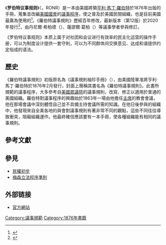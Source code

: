 {{expand English}}
{{Infobox book
| name          = 羅伯特議事規則
| title_orig    =
| translator    =
| image         = [[File:Roberts_Rules_1st.jpg|200px]]
| caption = 1876年第1版封面
| author        = [[亨利·馬丁·羅伯特|亨利·馬丁·羅伯特]]<br>亨利·馬丁·羅伯特三世<br><span style="font-size:smaller;">{{lang|en|Henry M. Robert III}}</span><br>丹尼爾·何尼曼<br><span style="font-size:smaller;">{{lang|en|Daniel H. Honemann}}</span><br>湯瑪士·巴哈<br><span style="font-size:smaller;">{{lang|en|Thomas J. Balch}}</span><br>丹尼爾·希柏德<br><span style="font-size:smaller;">{{lang|en|Daniel E. Seabold}}</span><br>薩謬爾·葛柏<br><span style="font-size:smaller;">{{lang|en|Shmuel Gerber}}</span>
| illustrator   =
| cover_artist  =
| country       =
| series        =
| subject       =
| genre         =
| publisher     = Da Capo Press
| pub_date      = 1876年
| english_pub_date =
| media_type    =
| pages         = 669頁
| isbn          = 978-0-306-82020-5
| dewey= 060.4/2 22
| congress= JF515 .R692 2000
| oclc= 45286870
| preceded_by   =
| followed_by   =
}}
《'''罗伯特议事规则'''》（''{{lang|en|Robert's Rules of Order}}''，RONR）是一本由美國將領[[亨利·馬丁·羅伯特|亨利·馬丁·羅伯特]]於1876年出版的手冊，蒐集並改編[[美國國會|美國國會]]的[[議事程序|議事程序]]，使之普及於美國民間組織，也是目前美國最廣為使用的{{Link-en|議事規範|Parliamentary authority}}<ref>{{cite web |url=http://www.parliamentarians.org/procedure.php |title=Parliamentary Procedure - NAP |publisher=Parliamentarians.org |language=en |date= |accessdate=2012-06-15 |deadurl=yes |archiveurl=https://web.archive.org/web/20120630155443/http://parliamentarians.org/procedure.php |archivedate=2012-06-30 }}</ref>。《羅伯特議事規則》歷經百年修改，最新版本（第12版）於2020年發行<ref>{{Cite book|title=Robert's Rules of Order Newly Revised|publisher=Public Affairs|year=2020|isbn=978-1-5417-3669-6|edition=12|location=New York|oclc=1121488449}}</ref>，由丹尼爾·希柏德（{{lang|en|Daniel E. Seabold}}）、薩謬爾·葛柏（{{lang|en|Shmuel Gerber}}）等議事學者參與修訂。

《罗伯特议事规则》本质上属于对社团和会议进行有效率的民主化运营的操作手册，可以为制度设计提供一套守則，可以为不同群体间交换意见、达成和谐提供约定俗成的语法。

== 歷史 ==
《羅伯特議事規則》初版原名為《議事規則袖珍手冊》（''{{lang|en|Pocket Manual of Rules of Order for Deliberative Assemblies}}''），由美國陸軍准將亨利·馬丁·羅伯特於1876年2月發行，封面上簡稱其書名為《羅伯特議事規則》。此書所規範的議事程序，大多參考自[[美國眾議院|美國眾議院]]的議事規則，改寫、修正以適用於普通的美國組織。羅伯特對議事程序的興趣始於1863年一場由他擔任[[主席|主席]]的教會會議，他在那場會議中深刻體悟自己並不具備主持會議所需的知識。在他日後參與的組織中，他發現來自全美各地的與會對議事規則有著非常不同的觀點，這些不同往往導致衝突，阻礙組織運作。他最終確信應該要有一本手冊，使各種組織能有相同的議事規則。

== 參考文獻 ==
{{reflist}}
==參見==
*[[民權初步|民權初步]]
*[[梅森立法程序準則|梅森立法程序準則]]

== 外部链接 ==
* [http://www.robertsrules.com/ 官方網站]

{{Parliamentary Procedure}}
[[Category:議事規範|Category:議事規範]]
[[Category:1876年書籍|Category:1876年書籍]]